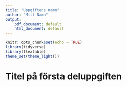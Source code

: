 ```yaml
---
title: "Uppgiftens namn"
author: "Mitt Namn"
output:
    pdf_document: default
    html_document: default
---
```


```r
knitr::opts_chunk$set(echo = TRUE)
library(tidyverse)
library(flextable)
theme_set(theme_light())
```

# Titel på första deluppgiften
